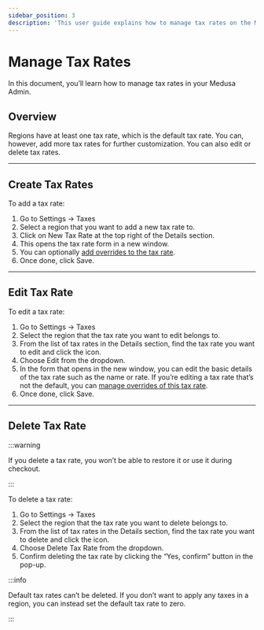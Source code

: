 ```yaml
---
sidebar_position: 3
description: 'This user guide explains how to manage tax rates on the Medusa admin. Learn how to create, edit, and delete tax rates.'
---
```



# Manage Tax Rates

In this document, you’ll learn how to manage tax rates in your Medusa Admin.

## Overview

Regions have at least one tax rate, which is the default tax rate. You can, however, add more tax rates for further customization. You can also edit or delete tax rates.

---

## Create Tax Rates

To add a tax rate:

1. Go to Settings → Taxes
2. Select a region that you want to add a new tax rate to.
3. Click on New Tax Rate at the top right of the Details section.
4. This opens the tax rate form in a new window.
5. You can optionally [add overrides to the tax rate](./tax-overrides.mdx).
6. Once done, click Save.

---

## Edit Tax Rate

To edit a tax rate:

1. Go to Settings → Taxes
2. Select the region that the tax rate you want to edit belongs to.
3. From the list of tax rates in the Details section, find the tax rate you want to edit and click the <UiIcon lightIcon="https://res.cloudinary.com/dza7lstvk/image/upload/v1667999308/Medusa%20Docs/UI%20Icons/1ordBC6_ssysel.png" darkIcon="https://res.cloudinary.com/dza7lstvk/image/upload/v1667999326/Medusa%20Docs/UI%20Icons/dSwWYBH_stzgoi.png" alt="three dots" /> icon.
4. Choose Edit from the dropdown.
5. In the form that opens in the new window, you can edit the basic details of the tax rate such as the name or rate. If you’re editing a tax rate that’s not the default, you can [manage overrides of this tax rate](./tax-overrides.mdx).
6. Once done, click Save.

---

## Delete Tax Rate

:::warning

If you delete a tax rate, you won’t be able to restore it or use it during checkout.

:::

To delete a tax rate:

1. Go to Settings → Taxes
2. Select the region that the tax rate you want to delete belongs to.
3. From the list of tax rates in the Details section, find the tax rate you want to delete and click the <UiIcon lightIcon="https://res.cloudinary.com/dza7lstvk/image/upload/v1667999308/Medusa%20Docs/UI%20Icons/1ordBC6_ssysel.png" darkIcon="https://res.cloudinary.com/dza7lstvk/image/upload/v1667999326/Medusa%20Docs/UI%20Icons/dSwWYBH_stzgoi.png" alt="three dots" /> icon.
4. Choose Delete Tax Rate from the dropdown.
5. Confirm deleting the tax rate by clicking the “Yes, confirm” button in the pop-up.

:::info

Default tax rates can’t be deleted. If you don’t want to apply any taxes in a region, you can instead set the default tax rate to zero.

:::